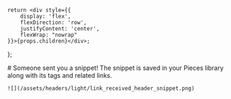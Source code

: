    return <div style={{
        display: 'flex',
        flexDirection: 'row',
        justifyContent: 'center',
        flexWrap: "nowrap"
    }}>{props.children}</div>;

};


<GridFlexRowCenter>
    <div>
        # Someone sent you a snippet!
        The snippet is saved in your Pieces library along with its tags and related links.
    </div>

    ![](/assets/headers/light/link_received_header_snippet.png)

</GridFlexRowCenter>